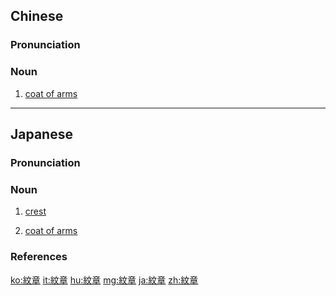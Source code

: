 ==Chinese==
{{zh-forms|s=纹章}}

===Pronunciation===
{{zh-pron
|m=wénzhāng
|cat=noun
}}

===Noun===
{{zh-noun}}

# [[coat of arms]]

----

==Japanese==
{{wikipedia|lang=ja}}
{{ja-kanjitab|もん|しょう|yomi=o}}

===Pronunciation===
{{ja-pron|もんしょう|acc=h|acc_ref=NHK,DJR|y=go}}

===Noun===
{{ja-noun|もんしょう|hhira=もんしやう}}

#{{lb|ja|heraldry|sort=もんしょう}} [[crest]]
# [[coat of arms]]

===References===
<references/>

[[ko:紋章]]
[[it:紋章]]
[[hu:紋章]]
[[mg:紋章]]
[[ja:紋章]]
[[zh:紋章]]